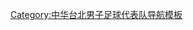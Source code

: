 {{National squad
  | name      = 2014年世界盃亞洲區資格賽中華台北參賽名單
  | bg        = navy
  | fg        = white
  | country   = 中華台北
  | comp      = 2014年世界盃資格賽亞洲區第一輪
  | comp link = 2014年世界盃外圍賽亞洲區第一輪
  | p1        = [[林柏辰]]
  | p2        = [[張武業]]
  | p3        = [[張永憲]]
  | p4        = [[林正益]]
  | p5        = [[蔡憲棠]]
  | p6        = [[陳俞霖]][[File:Captain sports.svg|12px]]
  | p7        = [[張涵]]
  | p8        = [[陳昌源]]
  | p9        = [[羅志安]]
  | p10       = [[羅志恩]]
  | p11       = [[吳俊青]]
  | p12       = [[詹哲淵]]
  | p13       = [[周子軒]]
  | p14       = [[劉計超]]
  | p15       = [[陳毅維]]
  | p16       = [[陳柏豪]]
  | p17       = [[陳柏良 (足球運動員)|陳柏良]]
  | p18       = [[韋聖心]]
  | p19       = [[楊朝勛]]
  | p20       = [[林貴彬]]
  | p21       = [[王志聖]]
  | p22       = [[吳百和]]
  | p23       = [[潘文傑 (足球運動員)|潘文傑]]
  | p24       = 
  | p25       = 
  | p26       = 
  | coach     = [[羅智聰]]
}}<noinclude>
[[Category:中华台北男子足球代表队导航模板]]
</noinclude>